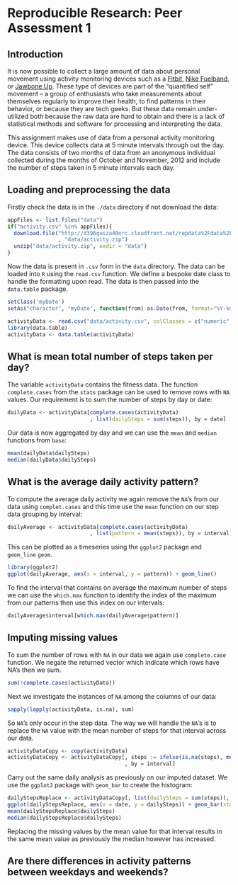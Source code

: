 # Reproducible Research: Peer Assessment 1

## Introduction

It is now possible to collect a large amount of data about personal movement using activity monitoring devices such as a [Fitbit](http://www.fitbit.com/home), [Nike Fuelband](http://www.nike.com/us/en_us/c/nikeplus-fuelband), or [Jawbone Up](https://jawbone.com/up). These type of devices are part of the “quantified self” movement – a group of enthusiasts who take measurements about themselves regularly to improve their health, to find patterns in their behavior, or because they are tech geeks. But these data remain under-utilized both because the raw data are hard to obtain and there is a lack of statistical methods and software for processing and interpreting the data.

This assignment makes use of data from a personal activity monitoring device. This device collects data at 5 minute intervals through out the day. The data consists of two months of data from an anonymous individual collected during the months of October and November, 2012 and include the number of steps taken in 5 minute intervals each day.


## Loading and preprocessing the data

Firstly check the data is in the `./data` directory if not download the data:

```r
appFiles <- list.files("data")
if("activity.csv" %in% appFiles){
  download.file("http://d396qusza40orc.cloudfront.net/repdata%2Fdata%2Factivity.zip"
                , "data/activity.zip")
  unzip("data/activity.zip", exdir = "data")
}
```

Now the data is present in `.csv` form in the `data` directory. The data can be loaded into `R` using the `read.csv` function. We define a bespoke date class to handle the formatting upon read. The data is then passed into the `data.table` package.

```r
setClass('myDate')
setAs("character", "myDate", function(from) as.Date(from, format="%Y-%m-%d") )

activityData <- read.csv("data/activity.csv", colClasses = c("numeric", "myDate", "integer"))
library(data.table)
activityData <- data.table(activityData)
```



## What is mean total number of steps taken per day?

The variable `activityData` contains the fitness data. The function `complete.cases` from the `stats` package can be used to remove rows with `NA` values. Our requirement is to sum the number of steps by day or date:

```r
dailyData <- activityData[complete.cases(activityData)
                          , list(dailySteps = sum(steps)), by = date]
```

Our data is now aggregated by day and we can use the `mean` and `median` functions from `base`:

```r
mean(dailyData$dailySteps)
median(dailyData$dailySteps)
```

## What is the average daily activity pattern?

To compute the average daily activity we again remove the `NA`'s from our data using `complet.cases` and this time use the `mean` function on our step data grouping by interval:

```r
dailyAverage <- activityData[complete.cases(activityData)
                          , list(pattern = mean(steps)), by = interval]
```

This can be plotted as a timeseries using the `ggplot2` package and `geom_line` `geom`.

```r
library(ggplot2)
ggplot(dailyAverage, aes(x = interval, y = pattern)) + geom_line()

```

To find the interval that contains on average the maximum number of steps we can use the 
`which.max` function to identify the index of the maximum from our patterns then use this index on our intervals:

```r
dailyAverage$interval[which.max(dailyAverage$pattern)]

```

## Imputing missing values

To sum the number of rows with `NA` in our data we again use `complete.case` function. We negate the returned vector which indicate which rows have NA's then we sum.

```r
sum(!complete.cases(activityData))

```


Next we investigate the instances of `NA` among the columns of our data:

```r
sapply(lapply(activityData, is.na), sum)

```

So `NA`'s only occur in the step data. The way we will handle the `NA`'s is to replace the `NA` value with the mean number of steps for that interval across our data.

```r
activityDataCopy <- copy(activityData)
activityDataCopy <- activityDataCopy[, steps := ifelse(is.na(steps), mean(steps, na.rm = TRUE), steps)
                                     , by = interval]
```

Carry out the same daily analysis as previously on our imputed dataset. We use the `ggplot2` package with `geom_bar` to create the histogram:

```r
dailyStepsReplace <- activityDataCopy[, list(dailySteps = sum(steps)), by = date]
ggplot(dailyStepsReplace, aes(x = date, y = dailySteps)) + geom_bar(stat = "identity")
mean(dailyStepsReplace$dailySteps)
median(dailyStepsReplace$dailySteps)


```

Replacing the missing values by the mean value for that interval results in the same mean value as previously the median however has increased.  

## Are there differences in activity patterns between weekdays and weekends?
